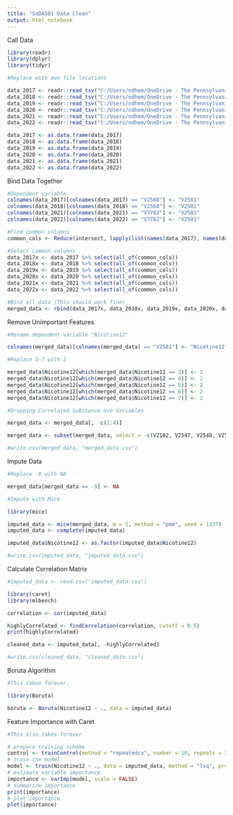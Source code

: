 ---
title: "SoDA501 Data Clean"
output: html_notebook
---

Call Data

```{r}
library(readr)
library(dplyr)
library(tidyr)

#Replace with own file locations

data_2017 <- readr::read_tsv("C:/Users/ndhem/OneDrive - The Pennsylvania State University/soda501_group_project/data/original/2017/ICPSR_37182/DS0001/DS0001.tsv")
data_2018 <- readr::read_tsv("C:/Users/ndhem/OneDrive - The Pennsylvania State University/soda501_group_project/data/original/2018/ICPSR_37416/DS0001/DS0001.tsv")
data_2019 <- readr::read_tsv("C:/Users/ndhem/OneDrive - The Pennsylvania State University/soda501_group_project/data/original/2019/ICPSR_37841/DS0001/DS0001.tsv")
data_2020 <- readr::read_tsv("C:/Users/ndhem/OneDrive - The Pennsylvania State University/soda501_group_project/data/original/2020/ICPSR_38156/DS0001/DS0001.tsv")
data_2021 <- readr::read_tsv("C:/Users/ndhem/OneDrive - The Pennsylvania State University/soda501_group_project/data/original/2021/ICPSR_38503/DS0001/DS0001.tsv")
data_2022 <- readr::read_tsv("C:/Users/ndhem/OneDrive - The Pennsylvania State University/soda501_group_project/data/original/2022/ICPSR_38882/DS0001/DS0001.tsv")

data_2017 <- as.data.frame(data_2017)
data_2018 <- as.data.frame(data_2018)
data_2019 <- as.data.frame(data_2019)
data_2020 <- as.data.frame(data_2020)
data_2021 <- as.data.frame(data_2021)
data_2022 <- as.data.frame(data_2022)

```

Bind Data Together

```{r}

#Dependent variable
colnames(data_2017)[colnames(data_2017) == "V2568"] <- "V2581"
colnames(data_2018)[colnames(data_2018) == "V2568"] <- "V2581"
colnames(data_2021)[colnames(data_2021) == "V7782"] <- "V2581"
colnames(data_2022)[colnames(data_2022) == "V7782"] <- "V2581"

#Find common columns
common_cols <- Reduce(intersect, lapply(list(names(data_2017), names(data_2018), names(data_2019), names(data_2020), names(data_2021), names(data_2022)), as.vector))

#Select common columns
data_2017x <- data_2017 %>% select(all_of(common_cols))
data_2018x <- data_2018 %>% select(all_of(common_cols))
data_2019x <- data_2019 %>% select(all_of(common_cols))
data_2020x <- data_2020 %>% select(all_of(common_cols))
data_2021x <- data_2021 %>% select(all_of(common_cols))
data_2022x <- data_2022 %>% select(all_of(common_cols))

#Bind all data (This should work fine)
merged_data <- rbind(data_2017x, data_2018x, data_2019x, data_2020x, data_2021x, data_2022x)

```

Remove Unimportant Features

```{r}

#Rename dependent variable "Nicotine12"

colnames(merged_data)[colnames(merged_data) == "V2581"] <- "Nicotine12"

#Replace 3-7 with 2

merged_data$Nicotine12[which(merged_data$Nicotine12 == 3)] <- 2
merged_data$Nicotine12[which(merged_data$Nicotine12 == 4)] <- 2
merged_data$Nicotine12[which(merged_data$Nicotine12 == 5)] <- 2
merged_data$Nicotine12[which(merged_data$Nicotine12 == 6)] <- 2
merged_data$Nicotine12[which(merged_data$Nicotine12 == 7)] <- 2

#Dropping Correlated Substance Use Variables

merged_data <- merged_data[, -c(1:4)]

merged_data <- subset(merged_data, select = -c(V2102, V2547, V2548, V2549, V2564, V2576, V2105, V2106, V2107, V2108, V2020, V2021, V2022, V2009, V2116, V2117, V2003, V2927, V2119, V2120, V2122, V2123, V2033, V2034, V2305, V2125, V2126, V2460, V2461, V2043, V2044, V2128, V2129, V2030, V2031, V2909, V2307, V2134, V2135, V2912, V2137, V2138, V2140, V2141, V2143, V2144, V2907, V2908, V2920, V2146, V2147, V2494, V2495, V2918, V2919, V2566, V2101D, V2102D, V2104D, V2105D, V2106D, V2115D, V2116D, V2117D, V2118D, V2119D, V2120D, V2121D, V2122D, V2123D, V2127D, V2128D, V2129D, V2133D, V2134D, V2135D, V2136D, V2137D, V2138D, V2145D, V2146D, V2147D, V2142D, V2143D, V2144D))

#write.csv(merged_data, "merged_data.csv")

```

Impute Data

```{r}

#Replace -9 with NA

merged_data[merged_data == -9] <- NA

#Impute with Mice

library(mice)

imputed_data <- mice(merged_data, m = 5, method = "pmm", seed = 1337)
imputed_data <- complete(imputed_data)

imputed_data$Nicotine12 <- as.factor(imputed_data$Nicotine12)

#write.csv(imputed_data, "imputed_data.csv")

```

Calculate Correlation Matrix

```{r}

#imputed_data <- read.csv("imputed_data.csv")

library(caret)
library(mlbench)

correlation <- cor(imputed_data)

highlyCorrelated <- findCorrelation(correlation, cutoff = 0.5)
print(highlyCorrelated)

cleaned_data <- imputed_data[, -highlyCorrelated]

#write.csv(cleaned_data, "cleaned_data.csv")

```

Boruta Algorithm

```{r}

#This takes forever.

library(Boruta)

boruta <- Boruta(Nicotine12 ~ ., data = imputed_data)

```

Feature Importance with Caret

```{r}

#This also takes forever

# prepare training scheme
control <- trainControl(method = "repeatedcv", number = 10, repeats = 3)
# train the model
model <- train(Nicotine12 ~ ., data = imputed_data, method = "lvq", preProcess = "scale", trControl = control)
# estimate variable importance
importance <- varImp(model, scale = FALSE)
# summarize importance
print(importance)
# plot importance
plot(importance)

```

